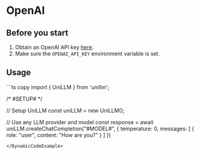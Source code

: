 
# OpenAI

## Before you start

1. Obtain an OpenAI API key [here](https://platform.openai.com/account/api-keys).
2. Make sure the `OPENAI_API_KEY` environment variable is set.

## Usage

<DynamicCodeExample defaultLLM="openai:gpt-3.5-turbo" allowedProvider="openai">
```ts copy
import { UniLLM } from 'unillm';

/*
  #SETUP#
*/

// Setup UniLLM
const uniLLM = new UniLLM();

// Use any LLM provider and model
const response = await uniLLM.createChatCompletion("#MODEL#", {
  temperature: 0,
  messages: [
    {
      role: "user",
      content: "How are you?"
    }
  ]
})
```
</DynamicCodeExample>